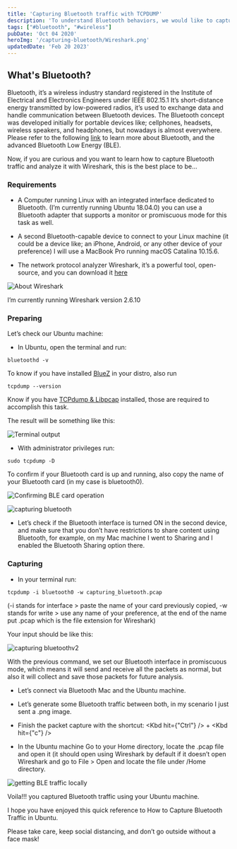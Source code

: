 ```yaml
---
title: 'Capturing Bluetooth traffic with TCPDUMP'
description: 'To understand Bluetooth behaviors, we would like to capture Bluetooth frames with few steps'
tags: ["#bluetooth", "#wireless"]
pubDate: 'Oct 04 2020'
heroImg: '/capturing-bluetooth/Wireshark.png'
updatedDate: 'Feb 20 2023'
---
```



## What's Bluetooth?

Bluetooth, it’s a wireless industry standard registered in the Institute of Electrical and Electronics Engineers under IEEE 802.15.1 It’s short-distance energy transmitted by low-powered radios, it’s used to exchange data and handle communication between Bluetooth devices. The Bluetooth concept was developed initially for portable devices like; cellphones, headsets, wireless speakers, and headphones, but nowadays is almost everywhere. Please refer to the following <a href="./bluetooth-low-energy-ble" target="_blank">link</a> to learn more about Bluetooth, and the advanced Bluetooth Low Energy (BLE).

Now, if you are curious and you want to learn how to capture Bluetooth traffic and analyze it with Wireshark, this is the best place to be…

### Requirements

- A Computer running Linux with an integrated interface dedicated to Bluetooth. (I’m currently running Ubuntu 18.04.0) you can use a Bluetooth adapter that supports a monitor or promiscuous mode for this task as well.

- A second Bluetooth-capable device to connect to your Linux machine (it could be a device like; an iPhone, Android, or any other device of your preference) I will use a MacBook Pro running macOS Catalina 10.15.6.

- The network protocol analyzer Wireshark, it’s a powerful tool, open-source, and you can download it <a href="https://www.wireshark.org/download.html" target="_blank">here</a>

![About Wireshark](/capturing-bluetooth/image_01.png)

I’m currently running Wireshark version 2.6.10

### Preparing

Let’s check our Ubuntu machine:

- In Ubuntu, open the terminal and run:

```shell
bluetoothd -v
```

To know if you have installed <a href="http://www.bluez.org/" target="_blank">BlueZ</a> in your distro, also run

```shell
tcpdump --version
```

Know if you have <a href="https://www.tcpdump.org/" target="_blank">TCPdump & Libpcap</a> installed, those are required to accomplish this task.

The result will be something like this:

![Terminal output](/capturing-bluetooth/image_02.png)

- With administrator privileges run:

```shell
sudo tcpdump -D
```

To confirm if your Bluetooth card is up and running, also copy the name of your Bluetooth card (in my case is bluetooth0).

![Confirming BLE card operation](/capturing-bluetooth/image_03.png)

<Note content="Some advanced Bluetooth cards allow you to capture packets in the air using monitor mode, in my case I don’t have that option on my Bluetooth card, you can confirm that opening your Wireshark and going to Capture > Options > Input, see if your Bluetooth card(s) has a square box under Bluetooth monitor (in case of affirmative, check the square box and start capturing your Bluetooth environment directly with Wireshark)" />

![capturing bluetooth](/capturing-bluetooth/image_04.png)

- Let’s check if the Bluetooth interface is turned ON in the second device, and make sure that you don’t have restrictions to share content using Bluetooth, for example, on my Mac machine I went to Sharing and I enabled the Bluetooth Sharing option there.

### Capturing

- In your terminal run:

```shell
tcpdump -i bluetooth0 -w capturing_bluetooth.pcap
```

(-i stands for interface > paste the name of your card previously copied, -w stands for write > use any name of your preference, at the end of the name put .pcap which is the file extension for Wireshark)

Your input should be like this:

![capturing bluetoothv2](/capturing-bluetooth/image_05.png)

With the previous command, we set our Bluetooth interface in promiscuous mode, which means it will send and receive all the packets as normal, but also it will collect and save those packets for future analysis.

- Let’s connect via Bluetooth Mac and the Ubuntu machine.

- Let’s generate some Bluetooth traffic between both, in my scenario I just sent a .png image.

<Important content="You must generate in/out traffic using the Linux machine because you will capture packets throughout that interface, it won’t work capturing third Bluetooth devices not connected to the Linux machine." />

- Finish the packet capture with the shortcut: <Kbd hit={"Ctrl"} /> + <Kbd hit={"c"} />

- In the Ubuntu machine Go to your Home directory, locate the .pcap file and open it (it should open using Wireshark by default if it doesn’t open Wireshark and go to File > Open and locate the file under /Home directory.

![getting BLE traffic locally](/capturing-bluetooth/image_06.png)

Voila!!! you captured Bluetooth traffic using your Ubuntu machine.

I hope you have enjoyed this quick reference to How to Capture Bluetooth Traffic in Ubuntu.

Please take care, keep social distancing, and don’t go outside without a face mask!
